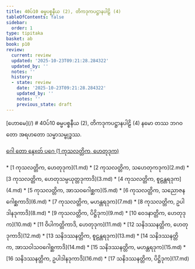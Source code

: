 ```yaml
---
title: 40ပ်10 ဓမ္မပစ္စနီယ (2), တိကဒုကပဋ္ဌာနပါဠိ (4)
tableOfContents: false
sidebar:
  order: 1
type: tipitaka
basket: ab
book: p10
review:
  current: review
  updated: '2025-10-23T09:21:28.284322'
  updated_by: ''
  notes: ''
  history:
  - state: review
    date: '2025-10-23T09:21:28.284322'
    updated_by: ''
    notes: ''
    previous_state: draft
---
```



<ReviewStatus review={frontmatter.review} showDetails={true} />

<HypothesisAnnotation frontmatter={frontmatter} />

<Paragraph type="center" book="p10">
[ဟောမေ](/)
</Paragraph>

<Paragraph type="center" book="p10">
# 40ပ်10 ဓမ္မပစ္စနီယ (2), တိကဒုကပဋ္ဌာနပါဠိ (4)
</Paragraph>

<Paragraph number="1" book="p10">
နမော တဿ ဘဂဝတော အရဟတော သမ္မာသမ္ဗုဒ္ဓဿ.

[ဂေါ တော နေxတ် ပဂေ (1 ကုသလတ္တိက, ဟေတုဒုက)](1.md)



</Paragraph>

<TableOfContents book="p10" section="40">
* [1 ကုသလတ္တိက, ဟေတုဒုက](1.md)
* [2 ကုသလတ္တိက, သဟေတုကဒုက](2.md)
* [3 ကုသလတ္တိက, ဟေတုသမ္ပယုတ္တဒုကာဒိ](3.md)
* [4 ကုသလတ္တိက, စူဠန္တရဒုက](4.md)
* [5 ကုသလတ္တိက, အာသဝဂေါစ္ဆက](5.md)
* [6 ကုသလတ္တိက, သညောဇနဂေါစ္ဆကာဒိ](6.md)
* [7 ကုသလတ္တိက, မဟန္တရဒုက](7.md)
* [8 ကုသလတ္တိက, ဥပါဒါနဒုကာဒိ](8.md)
* [9 ကုသလတ္တိက, ပိဋ္ဌိဒုက](9.md)
* [10 ဝေဒနာတ္တိက, ဟေတုဒုက](10.md)
* [11 ဝိပါကတ္တိကာဒိ, ဟေတုဒုက](11.md)
* [12 သနိဒဿနတ္တိက, ဟေတုဒုကာဒိ](12.md)
* [13 သနိဒဿနတ္တိက, စူဠန္တရဒုက](13.md)
* [14 သနိဒဿနတ္တိက, အာသဝါသဝဂေါစ္ဆကာဒိ](14.md)
* [15 သနိဒဿနတ္တိက, မဟန္တရဒုက](15.md)
* [16 သနိဒဿနတ္တိက, ဥပါဒါနဒုကာဒိ](16.md)
* [17 သနိဒဿနတ္တိက, ပိဋ္ဌိဒုက](17.md)
</TableOfContents>